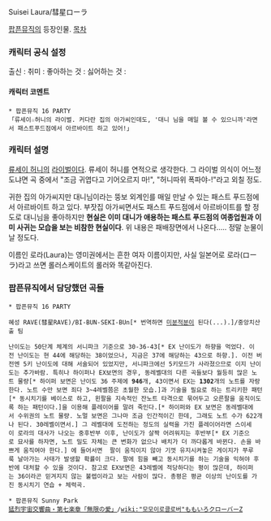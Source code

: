 Suisei Laura/彗星ローラ

[[팝픈뮤직]]의 등장인물.
[[목차]]
=== 캐릭터 공식 설정 ===
출신 : 
취미 :  
좋아하는 것 :
싫어하는 것 : 

==== 캐릭터 코멘트 ====
 * 팝픈뮤직 16 PARTY
 「류세이☆허니의 라이벌. 커다란 집의 아가씨인데도, '대니 님을 매일 볼 수 있으니까'라면서 패스트푸드점에서 아르바이트 하고 있어!」

=== 캐릭터 설명 ===
[[류세이 허니]]의 [[라이벌]]이다. 류세이 허니를 연적으로 생각한다. 그 라이벌 의식이 어느정도냐면 곡 중에서 "조금 귀엽다고 기어오르지 마!", "허니따위 폭파야-!"라고 외칠 정도.
 
귀한 집의 아가씨지만 대니님이라는 뚱보 외계인를 매일 만날 수 있는 패스트 푸드점에서 아르바이트 하고 있다. 부잣집 아가씨면서도 패스트 푸드점에서 아르바이트를 할 정도로 대니님을 좋아하지만 '''현실은 이미 대니가 애용하는 패스트 푸드점의 여종업원과 이미 사귀는 모습을 보는 비참한 현실이다'''.
위 내용은 패배장면에서 나온다..... 정말 눈물이 날 정도다.

이름인 로라(Laura)는 영미권에서는 흔한 여자 이름이지만, 사실 일본어로 로라(ローラ)라고 쓰면 롤러스케이트의 롤러와 똑같아진다.

=== 팝픈뮤직에서 담당했던 곡들 ===
 * 팝픈뮤직 16 PARTY
{{{#!html
<iframe width="480" height="360" src="//www.youtube.com/embed/Xw-T08LEUSA" frameborder="0" allowfullscreen></iframe>
}}}
 혜성 RAVE(彗星RAVE)/BI-BUN-SEKI-BUn[* 번역하면 [[미적분|미분적분]]이 된다(...).]/중앙치산출 팀

 난이도는 50단계 체계의 서니파크 기준으로 30-36-43[* EX 난이도가 하향을 먹었다. 이전 난이도는 현 44에 해당하는 38이었으나, 지금은 37에 해당하는 43으로 하향.]. 이전 버전엔 5키 난이도에 대해 서술되어 있었지만, 서니파크에선 5키모드가 사라졌으므로 이지 난이도는 추가바람. 특히나 하이퍼나 EX보면의 경우, 동레벨대의 다른 곡들보다 월등히 많은 노트 물량[* 하이퍼 보면은 난이도 36 주제에 '''946'''개, 43이면서 EX는 '''1302'''개의 노트를 자랑한다. 노트 수만 보면 죄다 3~4레벨쯤은 초월한 모습.]과 기술을 필요로 하는 트리키한 패턴[* 동시치기를 베이스로 하고, 왼팔을 지속적인 잔노트 타격으로 묶어두고 오른팔을 움직이도록 하는 패턴이다.]을 이용해 플레이어를 말려 죽인다.[* 하이퍼와 EX 보면은 동레벨대에서 수위권의 노트 물량. 노멀 보면은 그나마 조금 인간적이긴 한데, 그래도 노트 수가 622개나 된다. 30레벨이면서.] 그 레벨대에 도전하는 정도의 실력을 가진 플레이어라면 스이세이 로라의 대사가 나오는 중후반부 이후, 난이도가 살짝 어려워지는 후반부[* EX 기준으로 묘사를 하자면, 노트 밀도 자체는 큰 변화가 없으나 배치가 더 까다롭게 바뀐다. 손을 바쁘게 움직여야 한다.] 에 들어서면  팔이 움직이지 않아 기껏 유지시켜놓은 게이지가 쭈루룩 날아가는 사태가 발생할 확률이 크다. 팔에 힘을 빼고 동시치기를 하는 기술을 익혀야 후반에 대처할 수 있을 것이다. 참고로 EX보면은 43레벨에 적당하다는 평이 많은데, 하이퍼는 36이라곤 믿겨지지 않는 불렙이라고 보는 사람이 많다. 총평은 평균 이상의 난이도를 가진 동시치기 연습 + 체력곡.  

 * 팝픈뮤직 Sunny Park
 [[猛烈宇宙交響曲・第七楽章「無限の愛」]]/[[wiki:"모모이로클로버"ももいろクローバーZ]]
